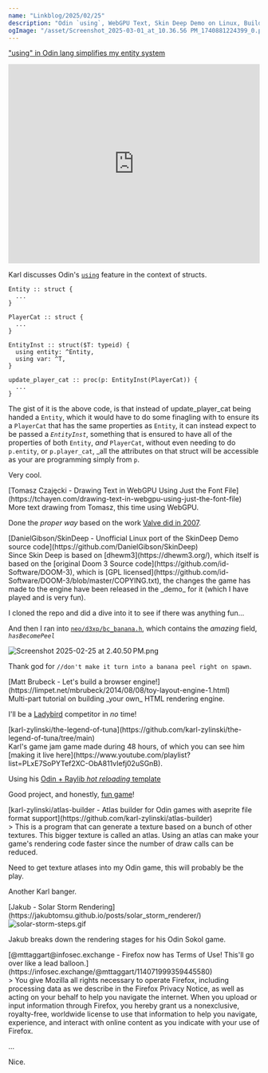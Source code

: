```yaml
---
name: "Linkblog/2025/02/25"
description: "Odin `using`, WebGPU Text, Skin Deep Demo on Linux, Build browser engine, Atlas for Odin games, Solar Storm Rendeirng, Firefox TOS."
ogImage: "/asset/Screenshot_2025-03-01_at_10.36.56 PM_1740881224399_0.png"
---
```


["using" in Odin lang simplifies my entity system](https://www.youtube.com/watch?v=UidiNCZVPKw)

<div class="ml-[2rem] mb-8">
<iframe
    class="my-2"
    width="100%"
    height="400"
    src="https://www.youtube.com/embed/UidiNCZVPKw"
    frameborder="0"
    allow="accelerometer; autoplay; clipboard-write; encrypted-media; gyroscope; picture-in-picture"
    allowfullscreen
></iframe>

Karl discusses Odin's [`using`](https://odin-lang.org/docs/overview/#using-statement-with-structs) feature in the context of structs.

```odin
Entity :: struct {
  ...
}

PlayerCat :: struct {
  ...
}

EntityInst :: struct($T: typeid) {
  using entity: ^Entity,
  using var: ^T,
}

update_player_cat :: proc(p: EntityInst(PlayerCat)) {
  ...
}
```

The gist of it is the above code, is that instead of update_player_cat being handed a `Entity`, which it would have to do some finagling with to ensure its a `PlayerCat` that has the same properties as `Entity`, it can instead expect to be passed a _`EntityInst`_, something that is ensured to have all of the properties of both `Entity`, _and_ `PlayerCat`, without even needing to do `p.entity`, or `p.player_cat`, _all the attributes on that struct will be accessible as your are programming simply from `p`.

Very cool.

</div>
[Tomasz Czajęcki - Drawing Text in WebGPU Using Just the Font File](https://tchayen.com/drawing-text-in-webgpu-using-just-the-font-file)

<div class="ml-[2rem] mb-8">
More text drawing from Tomasz, this time using WebGPU.

Done the _proper way_ based on the work [Valve did in 2007](https://steamcdn-a.akamaihd.net/apps/valve/2007/SIGGRAPH2007_AlphaTestedMagnification.pdf).

</div>
[DanielGibson/SkinDeep - Unofficial Linux port of the SkinDeep Demo source code](https://github.com/DanielGibson/SkinDeep)

<div class="ml-[2rem] mb-8">
Since Skin Deep is based on [dhewm3](https://dhewm3.org/), which itself is based on the [original Doom 3 Source code](https://github.com/id-Software/DOOM-3), which is [GPL licensed](https://github.com/id-Software/DOOM-3/blob/master/COPYING.txt), the changes the game has made to the engine have been released in the _demo_ for it (which I have played and is very fun).

<div class="w-full h-4"></div>

I cloned the repo and did a dive into it to see if there was anything fun...

And then I ran into [`neo/d3xp/bc_banana.h`](https://github.com/DanielGibson/SkinDeep/blob/main/neo/d3xp/bc_banana.h), which contains the _amazing_ field, _`hasBecomePeel`_

<Image src='/asset/Screenshot_2025-02-25_at_2.40.50 PM_1740507087962_0.png' alt='Screenshot 2025-02-25 at 2.40.50 PM.png' width={2154} height={810} />

Thank god for `//don't make it turn into a banana peel right on spawn`.

</div>
[Matt Brubeck - Let's build a browser engine!](https://limpet.net/mbrubeck/2014/08/08/toy-layout-engine-1.html)

<div class="ml-[2rem] mb-8">
Multi-part tutorial on building _your own_ HTML rendering engine.

I'll be a [Ladybird](https://ladybird.org/) competitor in _no_ time!

</div>
[karl-zylinski/the-legend-of-tuna](https://github.com/karl-zylinski/the-legend-of-tuna/tree/main)

<div class="ml-[2rem] mb-8">
Karl's game jam game made during 48 hours, of which you can see him [making it live here](https://www.youtube.com/playlist?list=PLxE7SoPYTef2XC-ObA811vIefj02uSGnB).

Using his [Odin + Raylib _hot reloading_ template](https://github.com/karl-zylinski/odin-raylib-hot-reload-game-template)

Good project, and honestly, [fun game](https://zylinski.itch.io/the-legend-of-tuna)!

</div>
[karl-zylinski/atlas-builder - Atlas builder for Odin games with aseprite file format support](https://github.com/karl-zylinski/atlas-builder)

<div class="ml-[2rem] mb-8">
> This is a program that can generate a texture based on a bunch of other textures. This bigger texture is called an atlas. Using an atlas can make your game's rendering code faster since the number of draw calls can be reduced.

Need to get texture atlases into my Odin game, this will probably be the play.

Another Karl banger.

</div>
[Jakub - Solar Storm Rendering](https://jakubtomsu.github.io/posts/solar_storm_renderer/)

<div class="ml-[2rem] mb-8">
<Image src='/asset/solar-storm-steps_1740881106580_0.gif' alt='solar-storm-steps.gif' width={1335} height={750} />

Jakub breaks down the rendering stages for his Odin Sokol game.

</div>
[@mttaggart@infosec.exchange - Firefox now has Terms of Use! This'll go over like a lead balloon.](https://infosec.exchange/@mttaggart/114071999359445580)

<div class="ml-[2rem] mb-8">
> You give Mozilla all rights necessary to operate Firefox, including processing data as we describe in the Firefox Privacy Notice, as well as acting on your behalf to help you navigate the internet. When you upload or input information through Firefox, you hereby grant us a nonexclusive, royalty-free, worldwide license to use that information to help you navigate, experience, and interact with online content as you indicate with your use of Firefox.

...

Nice.

</div>
